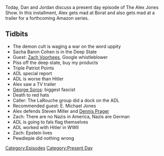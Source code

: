 {{DEFAULTSORT:
    #_EPISODE_0374:November 25, 2019
}}{{Episode
    | title           = November 25, 2019
    | caption         = Listen to this episode on [https://knowledgefight.libsyn.com/knowledge-fight-november-25-2019 Libsyn] [https://open.spotify.com/episode/6TZbHjvszA4esnMHnGfse9 Spotify], Read the [[Transcript/374: November 25, 2019|Unofficial Transcript]]
    | episodeNumber   = 374
    | length          = 01:26:04
    | airDate         = November 27, 2019
    | coverageDate    = November 25, 2019
    | episodeType     = [[:Category:Present Day|Present Day]]
    | appearance      = [[Sacha Baron Cohen]], [[Zach Voorhees]], [[George Soros]], [[E. Michael Jones]], [[Steven Miller]], [[Dennis Prager]], [[Pewdiepie]]
    | previousEpisode = [[373: April 24, 2013]]
    | nextEpisode     = [[375: November 29, 2019]]
}}

{{Stub}}

Today, Dan and Jordan discuss a present day episode of The Alex Jones Show. In this installment, Alex gets mad at Borat and also gets mad at a trailer for a forthcoming Amazon series.

==Tidbits==

*The demon cult is waging a war on the word uppity
*Sacha Baron Cohen is in the Deep State
*Guest: [[Zach Voorhees]], Google whistleblower
*Piss off the deep state, buy my products
*Triple Patriot Points
*ADL special report
*ADL is worse than Hitler
*Alex saw a TV trailer
*[[George Soros]]: biggest fascist
*Death to red hats
*Caller: The LaRouche group did a dock on the ADL
*Recommended guest: E. Michael Jones
*Alex defends Steven Miller and [[Dennis Prager]]
*Zach: There are no Nazis in America, Nazis are German
*ADL is going to fals flag themselves
*ADL worked with Hitler in WWII
*Zach: Epstein lives
*Pewdiepie did nothing wrong

[[Category:Episodes]]
[[Category:Present Day]]
